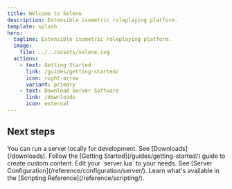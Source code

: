```yaml
---
title: Welcome to Selene
description: Extensible isometric roleplaying platform.
template: splash
hero:
  tagline: Extensible isometric roleplaying platform.
  image:
    file: ../../assets/selene.svg
  actions:
    - text: Getting Started
      link: /guides/getting-started/
      icon: right-arrow
      variant: primary
    - text: Download Server Software
      link: /downloads
      icon: external
---
```



## Next steps

<CardGrid stagger>
	<Card title="Download Server" icon="laptop">
		You can run a server locally for development. See [Downloads](/downloads).
	</Card>
	<Card title="Create your first bundle" icon="add-document">
		Follow the [Getting Started](/guides/getting-started/) guide to create custom content.
	</Card>
	<Card title="Configure your server" icon="setting">
		Edit your `server.lua` to your needs. See [Server Configuration](/reference/configuration/server/).
	</Card>
	<Card title="Read the docs" icon="open-book">
		Learn what's available in the [Scripting Reference](/reference/scripting/).
	</Card>
</CardGrid>
